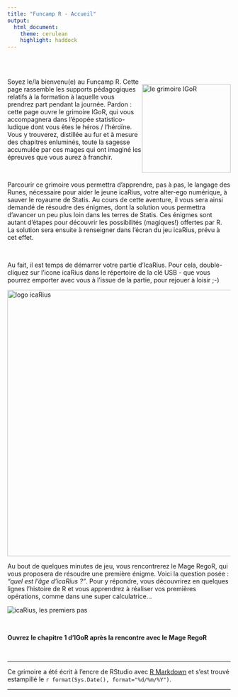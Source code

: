 ---
title: "Funcamp R - Accueil"
output: 
  html_document:
    theme: cerulean
    highlight: haddock
---

<br>
<br>

<div style="float: right">
<img src="images/grimoire-icarius.png" class="img-rounded" alt="le grimoire IGoR" width="200px">
</div>

Soyez le/la bienvenu(e) au Funcamp R. Cette page rassemble les supports pédagogiques relatifs à la formation à laquelle vous prendrez part pendant la journée. Pardon : cette page ouvre le grimoire IGoR, qui vous accompagnera dans l'épopée statistico-ludique dont vous êtes le héros / l'héroïne. Vous y trouverez, distillée au fur et à mesure des chapitres enluminés, toute la sagesse accumulée par ces mages qui ont imaginé les épreuves que vous aurez à franchir. 

<br>

Parcourir ce grimoire vous permettra d'apprendre, pas à pas, le langage des Runes, nécessaire pour aider le jeune icaRius, votre alter-ego numérique, à sauver le royaume de Statis. Au cours de cette aventure, il vous sera ainsi demandé de résoudre des énigmes, dont la solution vous permettra d'avancer un peu plus loin dans les terres de Statis. Ces énigmes sont autant d'étapes pour découvrir les possibilités (magiques!) offertes par R. La solution sera ensuite à renseigner dans l'écran du jeu icaRius, prévu à cet effet.

<br>

Au fait, il est temps de démarrer votre partie d'IcaRius. Pour cela, double-cliquez sur l'icone icaRius dans le répertoire de la clé USB - que vous pourrez emporter avec vous à l'issue de la partie, pour rejouer à loisir ;-)  

<img src="images/icaRius_lancement.png" class="img-rounded" alt="logo icaRius" width="600px">

Au bout de quelques minutes de jeu, vous rencontrerez le Mage RegoR, qui vous proposera de résoudre une première énigme. Voici la question posée : *"quel est l'âge d'icaRius ?"*. Pour y répondre, vous découvrirez en quelques lignes l'histoire de R et vous apprendrez à réaliser vos premières opérations, comme dans une super calculatrice... 
<br>

<img src="images/icaRius_premiers_pas.png" class="img-rounded" alt="icaRius, les premiers pas">

<br>


**Ouvrez le chapitre 1 d'IGoR après la rencontre avec le Mage RegoR**

\ 

<hr>

Ce grimoire a été écrit à l'encre de RStudio avec [R Markdown](http://rmarkdown.rstudio.com/) et s'est trouvé estampillé le `r format(Sys.Date(), format="%d/%m/%Y")`.

<hr>

\ 
